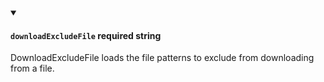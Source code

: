 
<details className="config-field" data-expandable="false" open>
<summary>

#### `downloadExcludeFile` <span class="config-field-required" data-required="false">required</span> <span class="config-field-type">string</span> <span class="config-field-default"></span> <span class="config-field-enum"></span>

DownloadExcludeFile loads the file patterns to exclude from downloading from a file.

</summary>



</details>
